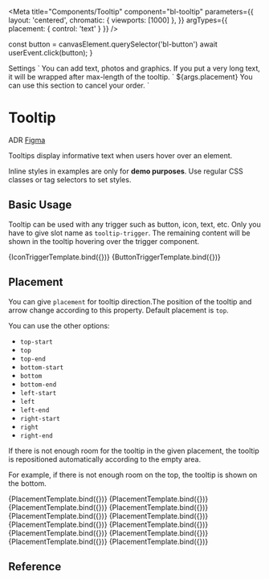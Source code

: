 
<Meta
  title="Components/Tooltip"
  component="bl-tooltip"
  parameters={{
    layout: 'centered',
    chromatic: { viewports: [1000] },
  }}
  argTypes={{
    placement: {
      control: 'text'
    }
  }}
/>

  const button = canvasElement.querySelector('bl-button')
  await userEvent.click(button);
}

<bl-tooltip placement="${ifDefined(args.placement)}">
  <bl-button slot="tooltip-trigger" icon="settings" variant="tertiary" kind="neutral" label="Settings" variant="secondary"></bl-button>
  Settings
</bl-tooltip>`

<bl-tooltip placement="${ifDefined(args.placement)}">
  <bl-button slot="tooltip-trigger" icon="plus_fill"></bl-button>
  You can add text, photos and graphics. If you put a very long text, it will be wrapped after max-length of the tooltip.
</bl-tooltip>`


<bl-tooltip placement="${ifDefined(args.placement)}">
  <bl-button slot="tooltip-trigger">${args.placement}</bl-button>
  You can use this section to cancel your order.
</bl-tooltip>`

# Tooltip

<bl-badge icon="document">ADR</bl-badge>
<bl-badge icon="puzzle">[Figma](https://www.figma.com/file/RrcLH0mWpIUy4vwuTlDeKN/Baklava-Design-Guide?node-id=25%3A3611)</bl-badge>

Tooltips display informative text when users hover over an element.

<bl-alert variant="warning" icon>Inline styles in examples are only for **demo purposes**. Use regular CSS classes or tag selectors to set styles.</bl-alert>

## Basic Usage

Tooltip can be used with any trigger such as button, icon, text, etc.
Only you have to give slot name as `tooltip-trigger`. The remaining content will be shown in the tooltip hovering over the trigger component.

<Canvas>
  <Story name="Usage With Icon Button" play={tooltipOpener}>
    {IconTriggerTemplate.bind({})}
  </Story>
  <Story name="Usage With Button" play={tooltipOpener}>
    {ButtonTriggerTemplate.bind({})}
  </Story>
</Canvas>

## Placement

You can give `placement` for tooltip direction.The position of the tooltip and arrow change according to this property.  Default placement is `top`.

You can use the other options:

* `top-start`
* `top`
* `top-end`
* `bottom-start`
* `bottom`
* `bottom-end`
* `left-start`
* `left`
* `left-end`
* `right-start`
* `right`
* `right-end`

If there is not enough room for the tooltip in the given placement, the tooltip is repositioned automatically according to the empty area.

For example, if there is not enough room on the top, the tooltip is shown on the bottom.

<Canvas>
  <Story name="Top-Start Placement"
    args={{ placement: 'top-start' }}
    play={tooltipOpener}>
    {PlacementTemplate.bind({})}
  </Story>
  <Story name="Top Placement"
    args={{ placement: 'top' }}
    play={tooltipOpener}>
    {PlacementTemplate.bind({})}
  </Story>
  <Story name="Top-End Placement"
    args={{ placement: 'top-end' }}
    play={tooltipOpener}>
    {PlacementTemplate.bind({})}
  </Story>
  <Story name="Bottom-Start Placement"
    args={{ placement: 'bottom-start' }}
    play={tooltipOpener}>
    {PlacementTemplate.bind({})}
  </Story>
  <Story name="Bottom Placement"
    args={{ placement: 'bottom' }}
    play={tooltipOpener}>
    {PlacementTemplate.bind({})}
  </Story>
  <Story name="Bottom-End Placement"
    args={{ placement: 'bottom-end' }}
    play={tooltipOpener}>
    {PlacementTemplate.bind({})}
  </Story>
  <Story name="Left-Start Placement"
    args={{ placement: 'left-start' }}
    play={tooltipOpener}>
    {PlacementTemplate.bind({})}
  </Story>
  <Story name="Left Placement"
    args={{ placement: 'left' }}
    play={tooltipOpener}>
    {PlacementTemplate.bind({})}
  </Story>
  <Story name="Left-End Placement"
    args={{ placement: 'left-end' }}
    play={tooltipOpener}>
    {PlacementTemplate.bind({})}
  </Story>
  <Story name="Right-Start Placement"
    args={{ placement: 'right-start' }}
    play={tooltipOpener}>
    {PlacementTemplate.bind({})}
  </Story>
  <Story name="Right Placement"
    args={{ placement: 'right' }}
    play={tooltipOpener}>
    {PlacementTemplate.bind({})}
  </Story>
  <Story name="Right-End Placement"
    args={{ placement: 'right-end' }}
    play={tooltipOpener}>
    {PlacementTemplate.bind({})}
  </Story>
</Canvas>

## Reference

<ArgsTable of="bl-tooltip" />
